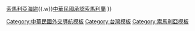 <noinclude>{{NoteTA|G1=Country}}</noinclude>
{{Navbox
|name = 中華民國與索馬利亞關係
|title = [[中華民國與索馬利亞關係]]
|state = {{{state<includeonly>|collapsed</includeonly>}}}
|listclass = hlist
|above = [[聯合國大會2758號決議#表決結果|聯合國大會2758號決議]]{{.w}}[[索馬利亞海盜]]{{.w}}[[中華民國與索馬利蘭關係|中華民國承認索馬利蘭]]
}}<noinclude>
{{collapsible option}}
[[Category:中華民國外交導航模板]]
[[Category:台灣模板]]
[[Category:索馬利亞模板]]
[[Category:中華民國與索馬利亞關係| ]]
</noinclude>